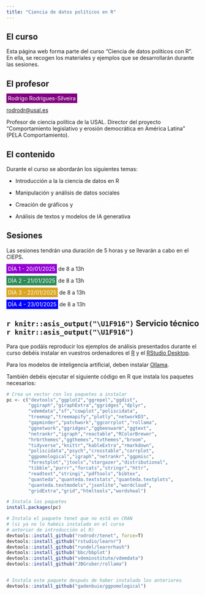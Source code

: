 ```yaml
---
title: "Ciencia de datos políticos en R"
---
```




## El curso



Esta página web forma parte del curso "Ciencia de datos políticos con R". En ella, se recogen los materiales y ejemplos que se desarrollarán durante las sesiones.


## El profesor


<span style="background-color:purple;color:white;padding:4px;">Rodrigo Rodrigues-Silveira </span> 

[rodrodr@usal.es](mailto:rodrodr@usal.es)

Profesor de ciencia política de la USAL. Director del proyecto "Comportamiento legislativo y erosión democrática en América Latina" (PELA Comportamiento).

## El contenido

Durante el curso se abordarán los siguientes temas:

- Introducción a la <span style="background: url(https://s2.svgbox.net/pen-brushes.svg?ic=brush-1&color=orange);">la ciencia de datos en R</span>

- Manipulación <span style="background: url(https://s2.svgbox.net/pen-brushes.svg?ic=brush-2&color=pink);">y análisis de datos sociales</span> 

- Creación de gráficos y <span style="background: url(https://s2.svgbox.net/pen-brushes.svg?ic=brush-3&color=purple);color:white"><b>narrativas visuales</b></span>

- Análisis de textos <span style="background: url(https://s2.svgbox.net/pen-brushes.svg?ic=brush-5&color=gold);">y modelos de IA generativa</span>



## Sesiones

Las sesiones tendrán una duración de 5 horas y se llevarán a cabo en el CIEPS.


<span style="background-color:darkviolet;color:white;padding:4px;">DÍA 1 - 20/01/2025</span> de 8 a 13h

<span style="background-color:seagreen;color:white;padding:4px; ">DÍA 2 - 21/01/2025</span> de 8 a 13h

<span style="background-color:goldenrod;color:white;padding:4px; ">DÍA 3 - 22/01/2025</span> de 8 a 13h

<span style="background-color:blue;color:white;padding:4px; ">DÍA 4 - 23/01/2025</span> de 8 a 13h


## `r knitr::asis_output("\U1F916")` Servicio técnico `r knitr::asis_output("\U1F916")`	

Para que podáis reproducir los ejemplos de análisis presentados durante el curso debéis instalar en vuestros ordenadores el [R](https://cran.r-project.org/) y el [RStudio Desktop](https://posit.co/downloads/).

Para los modelos de inteligencia artificial, deben instalar [Ollama](https://ollama.com/download).

También debéis ejecutar el siguiente código en R que instala los paquetes necesarios:

```r

# Crea un vector con los paquetes a instalar
pc <- c("devtools","ggplot2","ggrepel","ggdist",
        "ggiraph","giraphExtra","ggridges","dplyr",
        "vdemdata","sf","cowplot","poliscidata",
        "treemap","treemapify","plotly","networkD3",
        "gapminder","patchwork","ggcorrplot","rollama",
        "ggnetwork","ggridges","ggbeeswarm","ggtext",
        "netrankr","igraph","reactable","RColorBrewer",
        "hrbrthemes","ggthemes","tvthemes","broom",
        "tidyverse","knittr","kableExtra","rmarkdown",
        "poliscidata","psych","crosstable","corrplot",
        "ggpomological","igraph","netrankr","ggpmisc",
        "forestplot","jtools","stargazer","distributional",
        "tibble","purrr","forcats","stringr","httr",
        "readtext","stringi","pdftools","bibtex",
        "quanteda","quanteda.textstats","quanteda.textplots",
        "quanteda.textmodels","jsonlite","wordcloud",
        "gridExtra","grid","htmltools","wordshoal")

# Instala los paquetes
install.packages(pc)

# Instala el paquete tenet que no está en CRAN
# (si ya no lo habéis instalado en el curso 
# anterior de introducción al R)
devtools::install_github("rodrodr/tenet", force=T)
devtools::install_github("rstudio/learnr")
devtools::install_github("rundel/learnrhash")
devtools::install_github('bbc/bbplot')
devtools::install_github("vdeminstitute/vdemdata")
devtools::install_github("JBGruber/rollama")


# Instala este paquete después de haber instalado los anteriores
devtools::install_github("gadenbuie/ggpomological")


```

